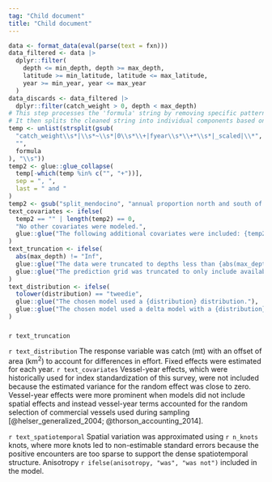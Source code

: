 ```yaml
---
tag: "Child document"
title: "Child document"
---
```


```r
data <- format_data(eval(parse(text = fxn)))
data_filtered <- data |>
  dplyr::filter(
    depth <= min_depth, depth >= max_depth,
    latitude >= min_latitude, latitude <= max_latitude,
    year >= min_year, year <= max_year
  )
data_discards <- data_filtered |>
  dplyr::filter(catch_weight > 0, depth < max_depth)
# This step processes the 'formula' string by removing specific patterns such as 'catch_weight', '~', '0 +', 'fyear', '_scaled', and '*' using regular expressions.
# It then splits the cleaned string into individual components based on whitespace, and unlists the result to create a character vector of formula terms.
temp <- unlist(strsplit(gsub(
  "catch_weight\\s*|\\s*~\\s*|0\\s*\\+|fyear\\s*\\+*\\s*|_scaled|\\*",
  "",
  formula
), "\\s"))
temp2 <- glue::glue_collapse(
  temp[-which(temp %in% c("", "+"))],
  sep = ", ",
  last = " and "
) 
temp2 <- gsub("split_mendocino", "annual proportion north and south of Cape Mendocino", temp2)
text_covariates <- ifelse(
  temp2 == "" | length(temp2) == 0,
  "No other covariates were modeled.",
  glue::glue("The following additional covariates were included: {temp2}.")
)
text_truncation <- ifelse(
  abs(max_depth) != "Inf",
  glue::glue("The data were truncated to depths less than {abs(max_depth)} m prior to modeling given that there were {xfun::numbers_to_words(NROW(data_discards))} positive encounters in depths deeper than {abs(max_depth)} m. The prediction grid was also truncated to only include available survey locations in depths between {abs(min_depth)}--{abs(max_depth)} m to limit extrapolating beyond the data and edge effects."),
  glue::glue("The prediction grid was truncated to only include available survey locations in depths deeper than {abs(min_depth)} to limit extrapolating beyond the data and edge effects.")
)
text_distribution <- ifelse(
  tolower(distribution) == "tweedie",
  glue::glue("The chosen model used a {distribution} distribution."),
  glue::glue("The chosen model used a delta model with a {distribution} distribution for the catch-rate component. A logit-link was used for encounter probability and a log-link for positive catch rates.")
)
```

### \gls{`r text_survey`}

`r text_truncation` 

`r text_distribution`
The response variable was catch (mt) with an offset of area (km^2^) to account for differences in effort. Fixed effects were estimated for each year.
`r text_covariates`
Vessel-year effects, which were historically used for index standardization of this survey, were not included because the estimated variance for the random effect was close to zero. Vessel-year effects were more prominent when models did not include spatial effects and instead vessel-year terms accounted for the random selection of commercial vessels used during sampling [@helser_generalized_2004; @thorson_accounting_2014].

`r text_spatiotemporal`
Spatial variation was approximated using `r n_knots` knots, where more knots led to non-estimable standard errors because the positive encounters are too sparse to support the dense spatiotemporal structure. Anisotropy `r ifelse(anisotropy, "was", "was not")` included in the model.
